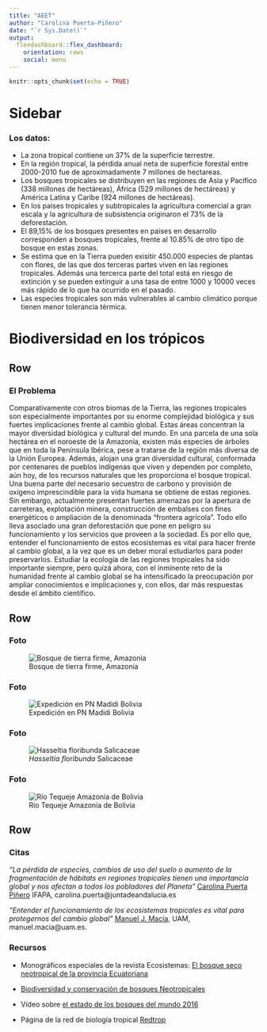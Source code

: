 ```yaml
---
title: "AEET"
author: "Carolina Puerta-Piñero"
date: "`r Sys.Date()`"
output: 
  flexdashboard::flex_dashboard:
    orientation: rows
    social: menu
---
```


```r
knitr::opts_chunk$set(echo = TRUE)
```

Sidebar {.sidebar}
=======================================================================

### Los datos: 

- La zona tropical contiene un 37% de la superficie terrestre.   
- En la región tropical, la pérdida anual neta de superficie forestal entre 2000-2010 fue de aproximadamente 7 millones de hectareas.    
- Los bosques tropicales se distribuyen en las regiones de Asia y Pacífico (338 millones de hectáreas), África (529 millones de hectáreas) y América Latina y Caribe (924 millones de hectáreas).   
- En los paises tropicales y subtropicales la agricultura comercial a gran escala y la agricultura de subsistencia originaron el 73% de la deforestación.   
- El 89,15% de los bosques presentes en paises en desarrollo corresponden a bosques tropicales, frente al 10.85% de otro tipo de bosque en estas zonas.   
- Se estima que en la Tierra pueden exisitir 450.000 especies de plantas con flores, de las que dos terceras partes viven en las regiones tropicales. Además una tercerca parte del total está en riesgo de extinción y se pueden extinguir a una tasa de entre 1000 y 10000 veces más rápido de lo que ha ocurrido en el pasado.  
- Las especies tropicales son más vulnerables al cambio climático porque tienen menor tolerancia térmica.  

Biodiversidad en los trópicos
=======================================================================

Row
-----------------------------------------------------------------------

### El Problema

Comparativamente con otros biomas de la Tierra, las regiones tropicales son especialmente importantes por su enorme complejidad biológica y sus fuertes implicaciones frente al cambio global. Estas áreas concentran la mayor diversidad biológica y cultural del mundo. En una parcela de una sola hectárea en el noroeste de la Amazonia, existen más especies de árboles que en toda la Península Ibérica, pese a tratarse de la región más diversa de la Unión Europea. Además, alojan una gran diversidad cultural, conformada por centenares de pueblos indígenas que viven y dependen por completo, aún hoy, de los recursos naturales que les proporciona el bosque tropical. Una buena parte del necesario secuestro de carbono y provisión de oxígeno imprescindible para la vida humana se obtiene de estas regiones. Sin embargo, actualmente presentan fuertes amenazas por la apertura de carreteras, explotación minera, construcción de embalses con fines energéticos o ampliación de la denominada “frontera agrícola”. Todo ello lleva asociado una gran deforestación que pone en peligro su funcionamiento y los servicios que proveen a la sociedad. Es por ello que, entender el funcionamiento de estos ecosistemas es vital para hacer frente al cambio global, a la vez que es un deber moral estudiarlos para poder preservarlos. Estudiar la ecología de las regiones tropicales ha sido importante siempre, pero quizá ahora, con el inminente reto de la humanidad frente al cambio global se ha intensificado la preocupación por ampliar conocimientos e implicaciones y, con ellos, dar más respuestas desde el ámbito científico. 


Row
-----------------------------------------------------------------------

### Foto

![Bosque de tierra firme, Amazonia](https://i.imgur.com/l49dRoxl.jpg)

### Foto

![Expedición en PN Madidi Bolivia](https://i.imgur.com/icbGZL4.jpg)

### Foto

![_Hasseltia floribunda_ Salicaceae](https://i.imgur.com/pk1HqKN.jpg)

### Foto

![Río Tequeje Amazonia de Bolivia](https://i.imgur.com/457Ck1X.jpg)

Row
-----------------------------------------------------------------------

### Citas {data-width=700}

_“La pérdida de especies, cambios de uso del suelo o aumento de la fragmentación de hábitats en regiones tropicales tienen una importancia global y nos afectan a todos los pobladores del Planeta”_ [Carolina Puerta Piñero](https://sites.google.com/site/carolinapuertapinero/) IFAPA, carolina.puerta@juntadeandalucia.es

_“Entender el funcionamiento de los ecosistemas tropicales es vital para protegernos del cambio global”_ [Manuel J. Macía](http://www.grupoecologiatropical.com/staff-member/manuel-j-macia-2), UAM, manuel.macia@uam.es. 

### Recursos {data-width=340}

- Monográficos especiales de la revista Ecosistemas:
[El bosque seco neotropical de la provincia Ecuatoriana](https://www.revistaecosistemas.net/index.php/ecosistemas/issue/view/48)

- [Biodiversidad y conservación de bosques Neotropicales](https://www.revistaecosistemas.net/index.php/ecosistemas/issue/view/2)

- Vídeo sobre [el estado de los bosques del mundo 2016](https://youtu.be/PyDSjI-NOGI)

- Página de la red de biología tropical [Redtrop](http://www.redtrop.net/)

